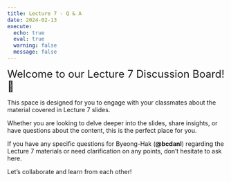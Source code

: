 ```yaml
---
title: Lecture 7 - Q & A
date: 2024-02-13
execute: 
  echo: true
  eval: true
  warning: false
  message: false
---
```


<font size = "5">Welcome to our Lecture 7 Discussion Board! 👋 </font>


This space is designed for you to engage with your classmates about the material covered in Lecture 7 slides.

Whether you are looking to delve deeper into the slides, share insights, or have questions about the content, this is the perfect place for you.

If you have any specific questions for Byeong-Hak (**@bcdanl**) regarding the Lecture 7 materials or need clarification on any points, don't hesitate to ask here. 

Let's collaborate and learn from each other!

